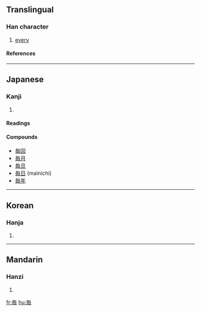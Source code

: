 {{see|每}}

==Translingual==
===Han character===
{{Han char|rn=80|rad=毋|as=02|sn=6|four=|canj=人田十 (OWJ)}}
# [[every]]
====References====
{{Han ref|kx=0589.011|dkj=16724|dj=0981.020|hdz=42381.021|uh=6BCE|ud=27598}}

----
==Japanese==
===Kanji===
{{ja-kanji|grade=2|rs=毋02}}
# {{defn|Japanese}} 
====Readings====
{{ja-readings|on=[[まい]] (mai), [[ばい]] (bai)|kun=[[つね]] (tsune)}}

====Compounds====
*[[毎回]]
*[[毎月]]
*[[毎旦]]
*[[毎日]] (mainichi)
*[[毎年]]

----
==Korean==
===Hanja===
{{ko-hanja|hangeul=[[매]]|eumhun=|rv=mae|mr=mae|y=may}}
# {{defn|Korean}}

----
==Mandarin==
===Hanzi===
{{cmn-hanzi|pin=[[měi]] ([[mei3]]), [[mèi]] ([[mei4]])|wg=mei<sup>3</sup>, mei<sup>4</sup>}}
# {{defn|Mandarin}}

[[fr:毎]]
[[hu:毎]]